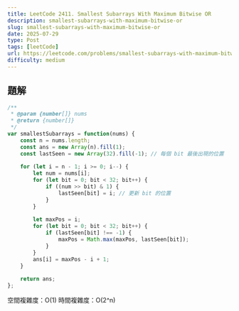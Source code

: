 ```yaml
---
title: LeetCode 2411. Smallest Subarrays With Maximum Bitwise OR
description: smallest-subarrays-with-maximum-bitwise-or
slug: smallest-subarrays-with-maximum-bitwise-or
date: 2025-07-29
type: Post
tags: [leetCode]
url: https://leetcode.com/problems/smallest-subarrays-with-maximum-bitwise-or/description/
difficulty: medium
---
```


## 題解
```javascript
/**
 * @param {number[]} nums
 * @return {number[]}
 */
var smallestSubarrays = function(nums) {
    const n = nums.length;
    const ans = new Array(n).fill(1);
    const lastSeen = new Array(32).fill(-1); // 每個 bit 最後出現的位置
    
    for (let i = n - 1; i >= 0; i--) {
        let num = nums[i];
        for (let bit = 0; bit < 32; bit++) {
            if ((num >> bit) & 1) {
                lastSeen[bit] = i; // 更新 bit 的位置
            }
        }
        
        let maxPos = i;
        for (let bit = 0; bit < 32; bit++) {
            if (lastSeen[bit] !== -1) {
                maxPos = Math.max(maxPos, lastSeen[bit]);
            }
        }
        ans[i] = maxPos - i + 1;
    }
    
    return ans;
};

```
空間複雜度：O(1)
時間複雜度：O(2^n)